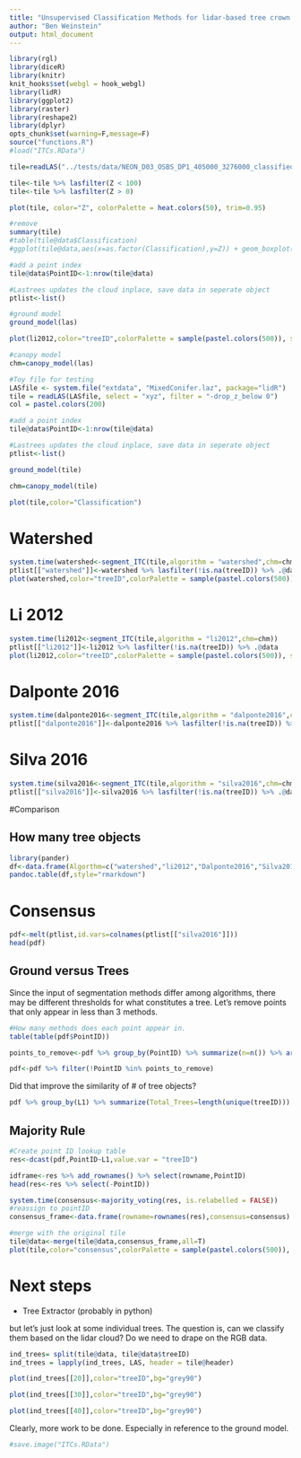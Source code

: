 ```yaml
---
title: "Unsupervised Classification Methods for lidar-based tree crown deliniation"
author: "Ben Weinstein"
output: html_document
---
```


```r
library(rgl)
library(diceR)
library(knitr)
knit_hooks$set(webgl = hook_webgl)
library(lidR)
library(ggplot2)
library(raster)
library(reshape2)
library(dplyr)
opts_chunk$set(warning=F,message=F)
source("functions.R")
#load("ITCs.RData")
```

```r
tile=readLAS("../tests/data/NEON_D03_OSBS_DP1_405000_3276000_classified_point_cloud.laz")

tile<-tile %>% lasfilter(Z < 100)
tile<-tile %>% lasfilter(Z > 0)

plot(tile, color="Z", colorPalette = heat.colors(50), trim=0.95)

#remove 
summary(tile)
#table(tile@data$Classification)
#ggplot(tile@data,aes(x=as.factor(Classification),y=Z)) + geom_boxplot()

#add a point index
tile@data$PointID<-1:nrow(tile@data)

#Lastrees updates the cloud inplace, save data in seperate object
ptlist<-list()

#ground model
ground_model(las)

plot(li2012,color="treeID",colorPalette = sample(pastel.colors(500)), size = 1)

#canopy model
chm=canopy_model(las)
```

```r
#Toy file for testing
LASfile <- system.file("extdata", "MixedConifer.laz", package="lidR")
tile = readLAS(LASfile, select = "xyz", filter = "-drop_z_below 0")
col = pastel.colors(200)

#add a point index
tile@data$PointID<-1:nrow(tile@data)

#Lastrees updates the cloud inplace, save data in seperate object
ptlist<-list()

ground_model(tile)

chm=canopy_model(tile)

plot(tile,color="Classification")
```

# Watershed

```r
system.time(watershed<-segment_ITC(tile,algorithm = "watershed",chm=chm))
ptlist[["watershed"]]<-watershed %>% lasfilter(!is.na(treeID)) %>% .@data
plot(watershed,color="treeID",colorPalette = sample(pastel.colors(500)), size = 1)
```

# Li 2012

```r
system.time(li2012<-segment_ITC(tile,algorithm = "li2012",chm=chm))
ptlist[["li2012"]]<-li2012 %>% lasfilter(!is.na(treeID)) %>% .@data
plot(li2012,color="treeID",colorPalette = sample(pastel.colors(500)), size = 1)
```
# Dalponte 2016

```r
system.time(dalponte2016<-segment_ITC(tile,algorithm = "dalponte2016",chm=chm))
ptlist[["dalponte2016"]]<-dalponte2016 %>% lasfilter(!is.na(treeID)) %>% .@data

```

# Silva 2016

```r
system.time(silva2016<-segment_ITC(tile,algorithm = "silva2016",chm=chm))
ptlist[["silva2016"]]<-silva2016 %>% lasfilter(!is.na(treeID)) %>% .@data 
```

#Comparison

## How many tree objects
```r
library(pander)
df<-data.frame(Algorthm=c("watershed","li2012","Dalponte2016","Silva2016"),Total_Trees=c( max(ptlist[["watershed"]]$treeID,na.rm=T),max(ptlist[["li2012"]]$treeID,na.rm=T), max(ptlist[["dalponte2016"]]$treeID,na.rm=T), max(ptlist[["silva2016"]]$treeID,na.rm=T)))
pandoc.table(df,style="rmarkdown")
```

# Consensus

```r
pdf<-melt(ptlist,id.vars=colnames(ptlist[["silva2016"]]))
head(pdf)
```

## Ground versus Trees

Since the input of segmentation methods differ among algorithms, there may be different thresholds for what constitutes a tree. Let's remove points that only appear in less than 3 methods.

```r
#How many methods does each point appear in.
table(table(pdf$PointID))

points_to_remove<-pdf %>% group_by(PointID) %>% summarize(n=n()) %>% arrange(n) %>% filter(n < 3) %>% .$PointID

pdf<-pdf %>% filter(!PointID %in% points_to_remove)
```

Did that improve the similarity of # of tree objects?

```r
pdf %>% group_by(L1) %>% summarize(Total_Trees=length(unique(treeID)))

```

## Majority Rule

```r
#Create point ID lookup table
res<-dcast(pdf,PointID~L1,value.var = "treeID")

idframe<-res %>% add_rownames() %>% select(rowname,PointID)
head(res<-res %>% select(-PointID))

system.time(consensus<-majority_voting(res, is.relabelled = FALSE))
#reassign to pointID
consensus_frame<-data.frame(rowname=rownames(res),consensus=consensus) %>% inner_join(idframe) %>% select(PointID,consensus)

#merge with the original tile
tile@data<-merge(tile@data,consensus_frame,all=T)
plot(tile,color="consensus",colorPalette = sample(pastel.colors(500)), size = 1)
```

# Next steps

* Tree Extractor (probably in python)

but let's just look at some individual trees. The question is, can we classify them based on the lidar cloud? Do we need to drape on the RGB data.

```r
ind_trees= split(tile@data, tile@data$treeID)
ind_trees = lapply(ind_trees, LAS, header = tile@header)
```

```r
plot(ind_trees[[20]],color="treeID",bg="grey90")
```

```r
plot(ind_trees[[30]],color="treeID",bg="grey90")
```

```r
plot(ind_trees[[40]],color="treeID",bg="grey90")
```

Clearly, more work to be done. Especially in reference to the ground model. 

```r
#save.image("ITCs.RData")
```

